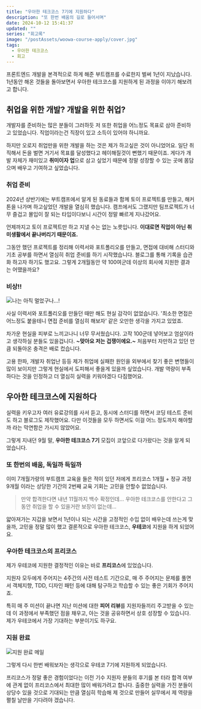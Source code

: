 ```yaml
---
title: "우아한 테크코스 7기에 지원하다"
description: "또 한번 배움의 길로 들어서며"
date: 2024-10-12 15:41:37
updated: ""
series: "회고록"
image: "/postAssets/woowa-course-apply/cover.jpg"
tags:
  - 우아한 테크코스
  - 회고
---
```


프론트엔드 개발을 본격적으로 하게 해준 부트캠프를 수료한지 벌써 1년이 지났습니다. 1년동안 해온 것들을 돌아보면서 우아한 테크코스를 지원하게 된 과정을 이야기 해보려고 합니다.

## 취업을 위한 개발? 개발을 위한 취업?

개발자를 준비하는 많은 분들이 그러하듯 저 또한 취업을 어느정도 목표로 삼아 준비하고 있었습니다. 직업이라는건 직장이 있고 소득이 있어야 하니까요.

하지만 오로지 취업만을 위한 개발을 하는 것은 제가 하고싶은 것이 아니었어요. 일단 취직해서 돈을 벌면 거기서 목표를 달성했다고 헤이해질것이 뻔했기 때문이죠. 게다가 개발 자체가 재미있고 **취미이자 업**으로 삼고 싶었기 때문에 정말 성장할 수 있는 곳에 몸담으며 배우고 기여하고 싶었습니다.

### 취업 준비

2024년 상반기에는 부트캠프에서 알게 된 동료들과 함께 토이 프로젝트를 만들고, 해커톤을 나가며 하고싶었던 개발을 열심히 했습니다. 캠프에서도 그랬지만 팀프로젝트가 너무 즐겁고 몰입이 잘 되는 타입이다보니 시간이 정말 빠르게 지나갔어요.

언제까지고 토이 프로젝트만 하고 지낼 수는 없는 노릇입니다. **이대로면 직업이 아닌 취미생활에서 끝나버리기 때문이죠.**

그동안 했던 프로젝트를 정리해 이력서와 포트폴리오를 만들고, 면접에 대비해 스터디와 기초 공부를 하면서 열심히 취업 준비를 하기 시작했습니다. 블로그를 통해 기록을 습관화 하고자 하기도 했고요. 그렇게 2개월동안 약 100여군데 이상의 회사에 지원한 결과는 어땠을까요?

### 비상!!

![나는 아직 멀었구나...!](/postAssets/woowa-course-apply/원티드-지원현황.png)

사실 이력서와 포트폴리오를 만들던 때만 해도 현실 감각이 없었습니다. '최소한 면접은 어느정도 붙을테니 면접 준비를 열심히 해보자' 같은 오만한 생각을 가지고 있었죠.

차가운 현실을 피부로 느끼고나니 너무 무서웠습니다. 고작 100군데 넣어보고 엄살이라고 생각하실 분들도 있을겁니다. **~맞아요 저는 겁쟁이에요.~** 처음부터 자만하고 있던 만큼 되돌아온 충격은 배로 컸습니다.

고용 한파, 개발자 취업난 등등 제가 취업에 실패한 원인을 외부에서 찾기 좋은 변명들이 많이 보이지만 그렇게 현실에서 도피해서 좋을게 있을까 싶었습니다. 개발 역량이 부족하다는 것을 인정하고 더 열심히 실력을 키워야겠다 다짐했어요.

## 우아한 테크코스에 지원하다

실력을 키우고자 여러 유료강의를 사서 듣고, 동시에 스터디를 하면서 코딩 테스트 준비도 하고 블로그도 제작했어요. 다만 이것들을 모두 하면서도 이걸 어느 정도까지 해야할까 라는 막연함은 가시지 않았어요.

그렇게 지내던 9월 말, **우아한 테크코스 7기** 모집이 코앞으로 다가왔다는 것을 알게 되었습니다.

### 또 한번의 배움, 독일까 득일까

이미 7개월가량의 부트캠프 교육을 들은 적이 있던 저에게 프리코스 1개월 + 정규 과정 9개월 이라는 상당한 기간의 2번째 교육 기회는 고민을 안할수 없었습니다.

> 만약 합격한다면 내년 11월까지 백수 확정인데...
> 우아한 테크코스를 안한다고 그동안 취업을 할 수 있을거란 보장이 없는데...

얇아져가는 지갑을 보면서 1년이나 되는 시간을 고정적인 수입 없이 배우는데 쓰는게 맞을까, 고민을 정말 많이 했고 결론적으로 우아한 테크코스, **우테코**에 지원을 하게 되었어요.

### 우아한 테크코스의 프리코스

제가 우테코에 지원한 결정적인 이유는 바로 **프리코스**에 있었습니다.

지원자 모두에게 주어지는 4주간의 사전 테스트 기간으로, 매 주 주어지는 문제를 풀면서 객체지향, TDD, 디자인 패턴 등에 대해 탐구하고 학습할 수 있는 좋은 기회가 주어지죠.

특히 매 주 미션이 끝나면 지난 미션에 대한 **피어 리뷰**를 지원자들끼리 주고받을 수 있는데 이 과정에서 부족했던 점을 채우고, 아는 것을 공유하면서 상호 성장할 수 있습니다. 제가 우테코에서 가장 기대하는 부분이기도 하구요.

### 지원 완료

![지원 완료 메일](/postAssets/woowa-course-apply/우테코-지원-완료.png)

그렇게 다시 한번 배워보자는 생각으로 우테코 7기에 지원하게 되었습니다.

프리코스가 정말 좋은 경험이었다는 이전 기수 지원자 분들의 후기를 본 터라 합격 여부에 관계 없이 프리코스에서 최대한 많이 배워가려고 합니다. 출중한 실력을 가진 분들이 상당수 있을 것으로 기대되는 만큼 열심히 학습해 제 것으로 만들어 실무에서 제 역량을 펼칠 날만을 기다려야 겠습니다.
